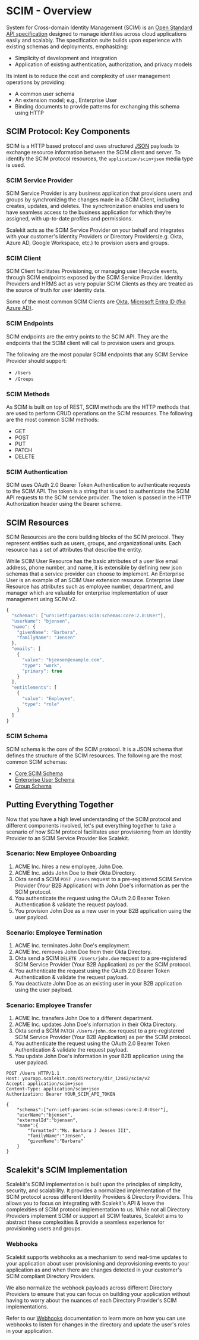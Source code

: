 # SCIM - Overview

System for Cross-domain Identity Management (SCIM) is an [Open Standard API specification](https://datatracker.ietf.org/doc/html/rfc7643#section-2) designed to manage identities across cloud applications easily and scalably. The specification suite builds upon experience with existing schemas and deployments, emphasizing:

- Simplicity of development and integration
- Application of existing authentication, authorization, and privacy models

Its intent is to reduce the cost and complexity of user management operations by providing:

- A common user schema
- An extension model; e.g., Enterprise User
- Binding documents to provide patterns for exchanging this schema using HTTP

## SCIM Protocol: Key Components

SCIM is a HTTP based protocol and uses structured [JSON](https://datatracker.ietf.org/doc/html/rfc7159) payloads to exchange resource information between the SCIM client and server. To identify the SCIM protocol resources, the `application/scim+json` media type is used.

### SCIM Service Provider

SCIM Service Provider is any business application that provisions users and groups by synchronizing the changes made in a SCIM Client, including creates, updates, and deletes. The synchronization enables end users to have seamless access to the business application for which they’re assigned, with up-to-date profiles and permissions.

Scalekit acts as the SCIM Service Provider on your behalf and integrates with your customer's Identity Providers or Directory Providers(e.g. Okta, Azure AD, Google Workspace, etc.) to provision users and groups.

### SCIM Client

SCIM Client facilitates Provisioning, or managing user lifecycle events, through SCIM endpoints exposed by the SCIM Service Provider. Identity Providers and HRMS act as very popular SCIM Clients as they are treated as the source of truth for user identity data.

Some of the most common SCIM Clients are [Okta](https://www.okta.com), [Microsoft Entra ID (fka Azure AD)](https://www.microsoft.com/en-in/security/business/identity-access/microsoft-entra-id).

### SCIM Endpoints

SCIM endpoints are the entry points to the SCIM API. They are the endpoints that the SCIM client will call to provision users and groups.

The following are the most popular SCIM endpoints that any SCIM Service Provider should support:

- `/Users`
- `/Groups`

### SCIM Methods

As SCIM is built on top of REST, SCIM methods are the HTTP methods that are used to perform CRUD operations on the SCIM resources. The following are the most common SCIM methods:

- GET
- POST
- PUT
- PATCH
- DELETE

### SCIM Authentication

SCIM uses OAuth 2.0 Bearer Token Authentication to authenticate requests to the SCIM API. The token is a string that is used to authenticate the SCIM API requests to the SCIM service provider. The token is passed in the HTTP Authorization header using the Bearer scheme.

## SCIM Resources

SCIM Resources are the core building blocks of the SCIM protocol. They represent entities such as users, groups, and organizational units. Each resource has a set of attributes that describe the entity.

While SCIM User Resource has the basic attributes of a user like email address, phone number, and name, it is extensible by defining new json schemas that a service provider can choose to implement. An Enterprise User is an example of an SCIM User extension resource. Enterprise User Resource has attributes such as employee number, department, and manager which are valuable for enterprise implementation of user management using SCIM v2.

<CodeWithHeader title="Example SCIM User Representation">

```js
{
  "schemas": ["urn:ietf:params:scim:schemas:core:2.0:User"],
  "userName": "bjensen",
  "name": {
    "givenName": "Barbara",
    "familyName": "Jensen"
  },
  "emails": [
    {
      "value": "bjensen@example.com",
      "type": "work",
      "primary": true
    }
  ],
  "entitlements": [
    {
      "value": "Employee",
      "type": "role"
    }
  ]
}
```

</CodeWithHeader>

### SCIM Schema

SCIM schema is the core of the SCIM protocol. It is a JSON schema that defines the structure of the SCIM resources. The following are the most common SCIM schemas:

- [Core SCIM Schema](https://datatracker.ietf.org/doc/html/rfc7643#section-2)
- [Enterprise User Schema](https://datatracker.ietf.org/doc/html/rfc7643#section-3)
- [Group Schema](https://datatracker.ietf.org/doc/html/rfc7643#section-4)

## Putting Everything Together

Now that you have a high level understanding of the SCIM protocol and different components involved, let's put everything together to take a scenario of how SCIM protocol facilitates user provisioning from an Identity Provider to an SCIM Service Provider like Scalekit.

### Scenario: New Employee Onboarding

1. ACME Inc. hires a new employee, John Doe.
2. ACME Inc. adds John Doe to their Okta Directory.
3. Okta send a SCIM `POST /Users` request to a pre-registered SCIM Service Provider (Your B2B Application) with John Doe's information as per the SCIM protocol.
4. You authenticate the request using the OAuth 2.0 Bearer Token Authentication & validate the request payload.
5. You provision John Doe as a new user in your B2B application using the user payload.

### Scenario: Employee Termination

1. ACME Inc. terminates John Doe's employment.
2. ACME Inc. removes John Doe from their Okta Directory.
3. Okta send a SCIM `DELETE /Users/john.doe` request to a pre-registered SCIM Service Provider (Your B2B Application) as per the SCIM protocol.
4. You authenticate the request using the OAuth 2.0 Bearer Token Authentication & validate the request payload.
5. You deactivate John Doe as an existing user in your B2B application using the user payload.

### Scenario: Employee Transfer

1. ACME Inc. transfers John Doe to a different department.
2. ACME Inc. updates John Doe's information in their Okta Directory.
3. Okta send a SCIM `PATCH /Users/john.doe` request to a pre-registered SCIM Service Provider (Your B2B Application) as per the SCIM protocol.
4. You authenticate the request using the OAuth 2.0 Bearer Token Authentication & validate the request payload.
5. You update John Doe's information in your B2B application using the user payload.

<CodeWithHeader title="SCIM Create User Request">

```http
POST /Users HTTP/1.1
Host: yourapp.scalekit.com/directory/dir_12442/scim/v2
Accept: application/scim+json
Content-Type: application/scim+json
Authorization: Bearer YOUR_SCIM_API_TOKEN

{
    "schemas":["urn:ietf:params:scim:schemas:core:2.0:User"],
    "userName":"bjensen",
    "externalId":"bjensen",
    "name":{
        "formatted":"Ms. Barbara J Jensen III",
        "familyName":"Jensen",
        "givenName":"Barbara"
    }
}
```

</CodeWithHeader>

## Scalekit's SCIM Implementation

Scalekit's SCIM implementation is built upon the principles of simplicity, security, and scalability. It provides a normalized implementation of the SCIM protocol across different Identity Providers & Directory Providers. This allows you to focus on integrating with Scalekit's API & leave the complexities of SCIM protocol implementation to us. While not all Directory Providers implement SCIM or support all SCIM features, Scalekit aims to abstract these complexities & provide a seamless experience for provisioning users and groups.

### Webhooks

Scalekit supports webhooks as a mechanism to send real-time updates to your application about user provisioning and deprovisioning events to your application as and when there are changes detected in your customer's SCIM compliant Directory Providers.

We also normalize the webhook payloads across different Directory Providers to ensure that you can focus on building your application without having to worry about the nuances of each Directory Provider's SCIM implementations.

Refer to our [Webhooks](/dir-sync/webhooks) documentation to learn more on how you can use webhooks to listen for changes in the directory and update the user's roles in your application.
